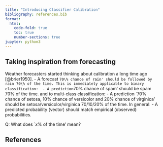 ```yaml
---
title: "Introducing Classifier Calibration"
bibliography: references.bib
format:
  html:
    code-fold: true
    toc: true
    number-sections: true
jupyter: python3
---
```




Taking inspiration from forecasting
-----------------------------------

Weather forecasters started thinking about calibration a long time ago
[@brier1950]. 
- A forecast `70\% chance of rain' should be followed by rain 70\% of the
time.
This is immediately applicable to binary classification: 
- A prediction `70\% chance of spam' should be spam 70\% of the time.
and to multi-class classification: 
- A prediction `70\% chance of setosa, 10\% chance of versicolor and 20\%
chance of virginica' should be setosa/versicolor/virginica 70/10/20\% of the
time.
In general: 
- A predicted probability (vector) should match empirical (observed)
probabilities.

Q: What does `$x\%$ of the time' mean?


## References
